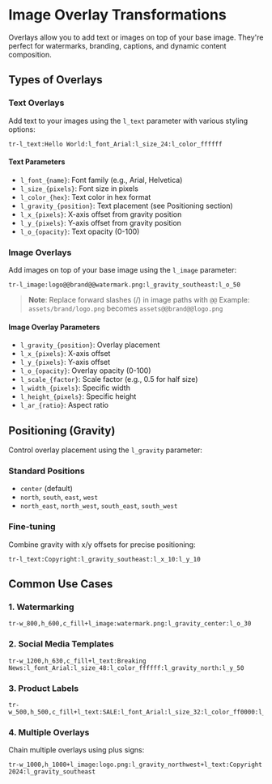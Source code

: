 # Image Overlay Transformations

Overlays allow you to add text or images on top of your base image. They're perfect for watermarks, branding, captions, and dynamic content composition.

## Types of Overlays

### Text Overlays

Add text to your images using the `l_text` parameter with various styling options:

```
tr-l_text:Hello World:l_font_Arial:l_size_24:l_color_ffffff
```

#### Text Parameters

- `l_font_{name}`: Font family (e.g., Arial, Helvetica)
- `l_size_{pixels}`: Font size in pixels
- `l_color_{hex}`: Text color in hex format
- `l_gravity_{position}`: Text placement (see Positioning section)
- `l_x_{pixels}`: X-axis offset from gravity position
- `l_y_{pixels}`: Y-axis offset from gravity position
- `l_o_{opacity}`: Text opacity (0-100)

### Image Overlays

Add images on top of your base image using the `l_image` parameter:

```
tr-l_image:logo@@brand@@watermark.png:l_gravity_southeast:l_o_50
```

> **Note**: Replace forward slashes (/) in image paths with `@@`
> Example: `assets/brand/logo.png` becomes `assets@@brand@@logo.png`

#### Image Overlay Parameters

- `l_gravity_{position}`: Overlay placement
- `l_x_{pixels}`: X-axis offset
- `l_y_{pixels}`: Y-axis offset
- `l_o_{opacity}`: Overlay opacity (0-100)
- `l_scale_{factor}`: Scale factor (e.g., 0.5 for half size)
- `l_width_{pixels}`: Specific width
- `l_height_{pixels}`: Specific height
- `l_ar_{ratio}`: Aspect ratio

## Positioning (Gravity)

Control overlay placement using the `l_gravity` parameter:

### Standard Positions

- `center` (default)
- `north`, `south`, `east`, `west`
- `north_east`, `north_west`, `south_east`, `south_west`

### Fine-tuning

Combine gravity with x/y offsets for precise positioning:

```
tr-l_text:Copyright:l_gravity_southeast:l_x_10:l_y_10
```

## Common Use Cases

### 1. Watermarking

```
tr-w_800,h_600,c_fill+l_image:watermark.png:l_gravity_center:l_o_30
```

### 2. Social Media Templates

```
tr-w_1200,h_630,c_fill+l_text:Breaking News:l_font_Arial:l_size_48:l_color_ffffff:l_gravity_north:l_y_50
```

### 3. Product Labels

```
tr-w_500,h_500,c_fill+l_text:SALE:l_font_Arial:l_size_32:l_color_ff0000:l_gravity_northeast
```

### 4. Multiple Overlays

Chain multiple overlays using plus signs:

```
tr-w_1000,h_1000+l_image:logo.png:l_gravity_northwest+l_text:Copyright 2024:l_gravity_southeast
```
